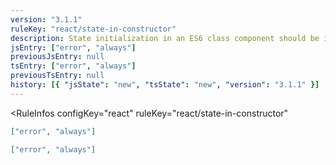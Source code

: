 ```yaml
---
version: "3.1.1"
ruleKey: "react/state-in-constructor"
description: State initialization in an ES6 class component should be in a constructor
jsEntry: ["error", "always"]
previousJsEntry: null
tsEntry: ["error", "always"]
previousTsEntry: null
history: [{ "jsState": "new", "tsState": "new", "version": "3.1.1" }]
---
```


<RuleInfos 
  configKey="react" 
  ruleKey="react/state-in-constructor" 
>

```json
["error", "always"]
```

```json
["error", "always"]
```

</RuleInfos>
